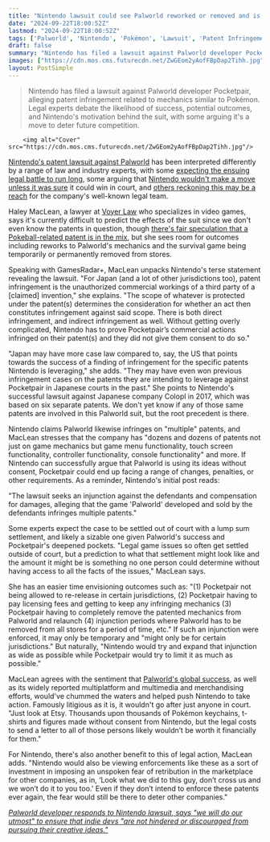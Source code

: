 ```yaml
---
title: "Nintendo lawsuit could see Palworld reworked or removed and is an investment in 'unspoken fear,' lawyer says: 'Don’t cross us and we won’t do it to you'"
date: "2024-09-22T18:00:52Z"
lastmod: "2024-09-22T18:00:52Z"
tags: ['Palworld', 'Nintendo', 'Pokémon', 'Lawsuit', 'Patent Infringement', 'Survival Game', 'Monster Collecting RPG', 'Legal Battle']
draft: false
summary: "Nintendo has filed a lawsuit against Palworld developer Pocketpair, alleging patent infringement related to mechanics similar to Pokémon. Legal experts debate the likelihood of success, potential outcomes, and Nintendo's motivation behind the suit, with some arguing it's a move to deter future competition."
images: ["https://cdn.mos.cms.futurecdn.net/ZwGEom2yAofFBpDap2Tihh.jpg"]
layout: PostSimple
---
```

> Nintendo has filed a lawsuit against Palworld developer Pocketpair, alleging patent infringement related to mechanics similar to Pokémon. Legal experts debate the likelihood of success, potential outcomes, and Nintendo's motivation behind the suit, with some arguing it's a move to deter future competition.


        <img alt="Cover" src="https://cdn.mos.cms.futurecdn.net/ZwGEom2yAofFBpDap2Tihh.jpg"/>
        
[<u>Nintendo's patent lawsuit against Palworld</u>](https://www.gamesradar.com/games/survival/its-official-palworld-has-been-nintendod-as-the-pokemon-company-files-lawsuit-against-pocketpair-for-infringing-multiple-patent-rights/) has been interpreted differently by a range of law and industry experts, with some [<u>expecting the ensuing legal battle to run long</u>](https://www.gamesradar.com/games/survival/ip-expert-says-nintendos-palworld-lawsuit-is-more-likely-to-take-5-years-than-to-finish-in-1-but-pocketpair-can-easily-afford-the-legal-battle/), some arguing that [<u>Nintendo wouldn't make a move unless it was sure</u>](https://www.gamesradar.com/games/survival/i-think-this-will-end-bad-for-pocketpair-analyst-says-nintendos-feared-legal-team-wouldnt-sue-palworld-unless-it-was-confident-of-victory/) it could win in court, and [<u>others reckoning this may be a reach</u>](https://www.gamesradar.com/games/survival/nintendo-may-be-reaching-in-its-palworld-lawsuit-according-to-a-lawyer-who-says-its-hard-to-imagine-what-patents-the-survival-game-could-have-infringed-upon/) for the company's well-known legal team.

Haley MacLean, a lawyer at [<u>Voyer Law</u>](https://voyerlaw.com/) who specializes in video games, says it's currently difficult to predict the effects of the suit since we don't even know the patents in question, though [<u>there's fair speculation that a Pokeball-related patent is in the mix</u>](https://www.gamesradar.com/games/pokemon/nintendos-pokeball-patent-could-be-at-the-heart-of-its-palworld-lawsuit-and-judging-by-a-29-year-old-precedent-it-could-change-monster-collecting-rpgs-for-decades/), but she sees room for outcomes including reworks to Palworld's mechanics and the survival game being temporarily or permanently removed from stores. 

Speaking with GamesRadar+, MacLean unpacks Nintendo's terse statement revealing the lawsuit. "For Japan (and a lot of other jurisdictions too), patent infringement is the unauthorized commercial workings of a third party of a [claimed] invention," she explains. "The scope of whatever is protected under the patent(s) determines the consideration for whether an act then constitutes infringement against said scope. There is both direct infringement, and indirect infringement as well. Without getting overly complicated, Nintendo has to prove Pocketpair’s commercial actions infringed on their patent(s) and they did not give them consent to do so."

"Japan may have more case law compared to, say, the US that points towards the success of a finding of infringement for the specific patents Nintendo is leveraging," she adds. "They may have even won previous infringement cases on the patents they are intending to leverage against Pocketpair in Japanese courts in the past." She points to Nintendo's successful lawsuit against Japanese company Colopl in 2017, which was based on six separate patents. We don't yet know if any of those same patents are involved in this Palworld suit, but the root precedent is there. 



Nintendo claims Palworld likewise infringes on "multiple" patents, and MacLean stresses that the company has "dozens and dozens of patents not just on game mechanics but game menu functionality, touch screen functionality, controller functionality, console functionality" and more. If Nintendo can successfully argue that Palworld is using its ideas without consent, Pocketpair could end up facing a range of changes, penalties, or other requirements. As a reminder, Nintendo's initial post reads:

"The lawsuit seeks an injunction against the defendants and compensation for damages, alleging that the game 'Palworld' developed and sold by the defendants infringes multiple patents."

Some experts expect the case to be settled out of court with a lump sum settlement, and likely a sizable one given Palworld's success and Pocketpair's deepened pockets. "Legal game issues so often get settled outside of court, but a prediction to what that settlement might look like and the amount it might be is something no one person could determine without having access to all the facts of the issues," MacLean says. 

She has an easier time envisioning outcomes such as: "(1) Pocketpair not being allowed to re-release in certain jurisdictions, (2) Pocketpair having to pay licensing fees and getting to keep any infringing mechanics (3) Pocketpair having to completely remove the patented mechanics from Palworld and relaunch (4) injunction periods where Palworld has to be removed from all stores for a period of time, etc." If such an injunction were enforced, it may only be temporary and "might only be for certain jurisdictions." But naturally, "Nintendo would try and expand that injunction as wide as possible while Pocketpair would try to limit it as much as possible." 

MacLean agrees with the sentiment that [<u>Palworld's global success</u>](https://www.gamesradar.com/games/survival/nintendo-felt-threatened-by-palworlds-sales-success-and-anime-expansion-analyst-says-this-lawsuit-would-have-never-happened-if-palworld-had-500-users-per-day/), as well as its widely reported multiplatform and multimedia and merchandising efforts, would've chummed the waters and helped push Nintendo to take action. Famously litigious as it is, it wouldn't go after just anyone in court. "Just look at Etsy. Thousands upon thousands of Pokémon keychains, t-shirts and figures made without consent from Nintendo, but the legal costs to send a letter to all of those persons likely wouldn’t be worth it financially for them."

For Nintendo, there's also another benefit to this of legal action, MacLean adds. "Nintendo would also be viewing enforcements like these as a sort of investment in imposing an unspoken fear of retribution in the marketplace for other companies, as in, ‘Look what we did to this guy, don’t cross us and we won’t do it to you too.' Even if they don’t intend to enforce these patents ever again, the fear would still be there to deter other companies." 

[<u><em>Palworld developer responds to Nintendo lawsuit, says "we will do our utmost" to ensure that indie devs "are not hindered or discouraged from pursuing their creative ideas."</em></u>](https://www.gamesradar.com/games/survival/palworld-developer-responds-to-nintendo-lawsuit-says-we-will-do-our-utmost-to-ensure-that-indie-devs-are-not-hindered-or-discouraged-from-pursuing-their-creative-ideas/)
        